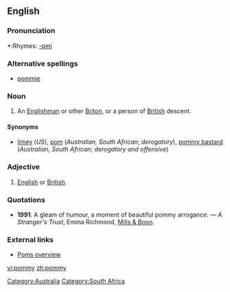 ==English==

===Pronunciation===
*:Rhymes: [[Rhymes:English:-ɒmi|-ɒmi]]

===Alternative spellings===
*[[pommie]]

===Noun===
{{en-noun|pomm|ies}}

# {{context|Australian|South African|derogatory}} An [[Englishman]] or other [[Briton]], or a person of [[British]] descent.

====Synonyms====
*[[limey]] (''US''), [[pom]] (''Australian, South African''; ''derogatory''), [[pommy bastard]] (''Australian, South African''; ''derogatory and offensive'')

===Adjective===
{{en-adj|-}}

# {{context|Australian|South African|pejorative}} [[English]] or [[British]].

===Quotations===
*'''1991''': A gleam of humour, a moment of beautiful pommy arrogance. &mdash; ''A Stranger's Trust'', Emma Richmond, [[w:Mills & Boon|Mills & Boon]].

===External links===
*[http://www.australianbeers.com/culture/poms.htm Poms overview]

[[Category:Australia]]
[[Category:South Africa]]

[[vi:pommy]]
[[zh:pommy]]